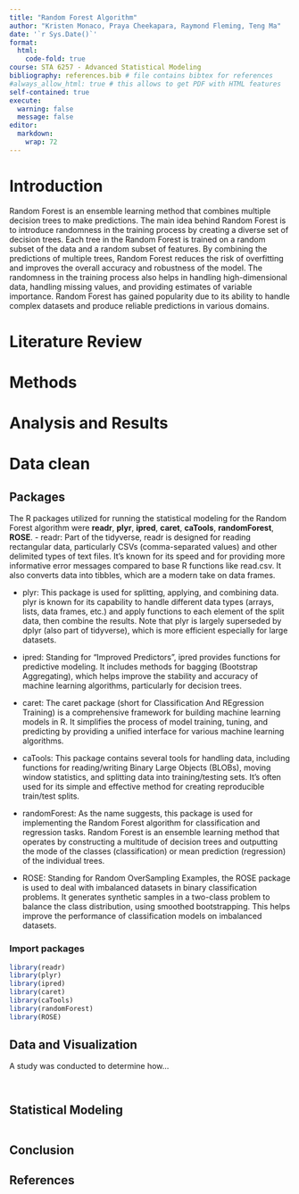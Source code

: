 ```yaml
---
title: "Random Forest Algorithm"
author: "Kristen Monaco, Praya Cheekapara, Raymond Fleming, Teng Ma"
date: '`r Sys.Date()`'
format:
  html:
    code-fold: true
course: STA 6257 - Advanced Statistical Modeling
bibliography: references.bib # file contains bibtex for references
#always_allow_html: true # this allows to get PDF with HTML features
self-contained: true
execute: 
  warning: false
  message: false
editor: 
  markdown: 
    wrap: 72
---
```


# Introduction
Random Forest is an ensemble learning method that combines multiple decision trees to make predictions.
The main idea behind Random Forest is to introduce randomness in the training process by creating a diverse set of decision trees. Each tree in the Random Forest is trained on a random subset of the data and a random subset of features. By combining the predictions of multiple trees, Random Forest reduces the risk of overfitting and improves the overall accuracy and robustness of the model. The randomness in the training process also helps in handling high-dimensional data, handling missing values, and providing estimates of variable importance. Random Forest has gained popularity due to its ability to handle complex datasets and produce reliable predictions in various domains.

# Literature Review


# Methods

# Analysis and Results

# Data clean

## Packages
The R packages utilized for running the statistical modeling for the Random Forest algorithm were **readr**, **plyr**, **ipred**, **caret**, **caTools**, **randomForest**, **ROSE**. 
- readr: Part of the tidyverse, readr is designed for reading rectangular data, particularly CSVs (comma-separated values) and other delimited types of text files. It's known for its speed and for providing more informative error messages compared to base R functions like read.csv. It also converts data into tibbles, which are a modern take on data frames.

- plyr: This package is used for splitting, applying, and combining data. plyr is known for its capability to handle different data types (arrays, lists, data frames, etc.) and apply functions to each element of the split data, then combine the results. Note that plyr is largely superseded by dplyr (also part of tidyverse), which is more efficient especially for large datasets.

- ipred: Standing for "Improved Predictors", ipred provides functions for predictive modeling. It includes methods for bagging (Bootstrap Aggregating), which helps improve the stability and accuracy of machine learning algorithms, particularly for decision trees.

- caret: The caret package (short for Classification And REgression Training) is a comprehensive framework for building machine learning models in R. It simplifies the process of model training, tuning, and predicting by providing a unified interface for various machine learning algorithms.

- caTools: This package contains several tools for handling data, including functions for reading/writing Binary Large Objects (BLOBs), moving window statistics, and splitting data into training/testing sets. It's often used for its simple and effective method for creating reproducible train/test splits.

- randomForest: As the name suggests, this package is used for implementing the Random Forest algorithm for classification and regression tasks. Random Forest is an ensemble learning method that operates by constructing a multitude of decision trees and outputting the mode of the classes (classification) or mean prediction (regression) of the individual trees.

- ROSE: Standing for Random OverSampling Examples, the ROSE package is used to deal with imbalanced datasets in binary classification problems. It generates synthetic samples in a two-class problem to balance the class distribution, using smoothed bootstrapping. This helps improve the performance of classification models on imbalanced datasets.

### Import packages
```r
library(readr)
library(plyr)
library(ipred)
library(caret)
library(caTools)
library(randomForest)
library(ROSE)
```
## Data and Visualization

A study was conducted to determine how...

```r

```

```r

```

## Statistical Modeling

```r

```

## Conclusion

## References

